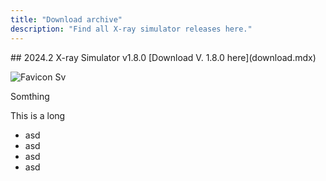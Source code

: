 ```yaml
---
title: "Download archive"
description: "Find all X-ray simulator releases here."
---
```


<Update label="04/29/2025" description="2024.2 Update X-ray simulator v1.8.0">
  ## 2024.2 X-ray Simulator v1.8.0
  [Download V. 1.8.0 here](download.mdx) 

  ![Favicon Sv](/favicon.svg)

  Somthing

  This is a long

  - asd
  - asd
  - asd
  - asd
</Update>

<Update label="04/29/2025" description="">
  
</Update>